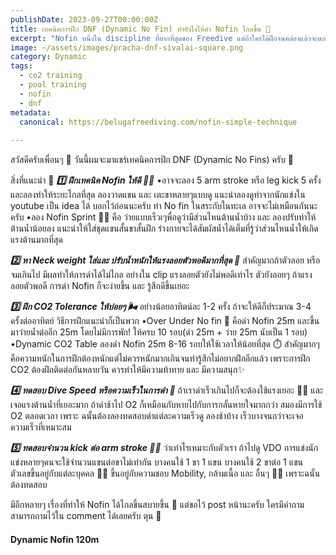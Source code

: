 ```yaml
---
publishDate: 2023-09-27T00:00:00Z
title: เทคนิคการฝึก DNF (Dynamic No Fin) ทำยังไงให้ดำ Nofin ไกลขึ้น 🐸
excerpt: "Nofin หนึ่งใน discipline ที่ยากที่สุดของ Freedive แต่ถ้าใครได้ฝึกจนคล่องแล้วจะตกหลุมรัก"
image: ~/assets/images/pracha-dnf-sivalai-square.png
category: Dynamic
tags:
  - co2 training
  - pool training
  - nofin
  - dnf
metadata:
  canonical: https://belugafreediving.com/nofin-simple-technique
  
---
```


สวัสดีครับเพื่อนๆ 🙌 วันนี้ผมจะมาแชร์เทคนิคการฝึก DNF (Dynamic No Fins) ครับ 🐸

สิ่งที่แนะนำ 🌟
***1️⃣ ฝึกเทคนิค Nofin ให้ดี 🏊‍♂️***
•อาจจะลอง 5 arm stroke หรือ leg kick 5 ครั้ง และลองทำให้ระยะไกลที่สุด ลองวาดแขน และ เตะขาหลายๆแบบดู แนะนำลองดูท่าจากนักแข่งใน youtube เป็น idea ได้ บอกไว้ก่อนนะครับ ท่า No fin ในสระกับในทะเล อาจจะไม่เหมือนกันนะครับ
•ลอง Nofin Sprint 🏃‍♂️ คือ ว่ายแบบเร็วเๆพื่อดูว่ามีส่วนไหนต้านน้ำบ้าง และ ลองปรับท่าให้ต้านน้ำน้อยลง แนะนำให้ใส่ชุดแขนสั้นขาสั้นฝึก ร่างกายจะได้สัมผัสน้ำได้เต็มที่รู้ว่าส่วนไหนน้ำให้เกิดแรงต้านมากที่สุด

***2️⃣ หา Neck weight ใส่และ ปรับน้ำหนักให้แรงลอยตัวพอดีมากที่สุด 🛟***
สำคัญมากถ้าตัวลอย หรือ จมเกินไป มีผลทำให้การดำได้ไม่ไกล อย่างใน clip แรงลอยตัวยังไม่พอดีเท่าไร ตัวยังลอยๆ ถ้าแรงลอยตัวพอดี การดำ Nofin ก็จะง่ายขึ้น และ รู้สึกดีขึ้นเยอะ

***3️⃣ ฝึก CO2 Tolerance ให้บ่อยๆ 🌬️***
อย่างน้อยอาทิตน์ละ 1-2 ครั้ง ถ้าจะให้ดีก็ประมาณ 3-4 ครั้งต่ออาทิตย์ วิธีการฝึกแนะนำก็เป็นพวก 
•Over Under No fin 🔄 คือดำ Nofin 25m และขึ้นมาว่ายน้ำต่ออีก 25m โดยไม่มีการพัก! ให้ครบ 10 รอบ(ดำ 25m + ว่าย 25m นับเป็น 1 รอบ)  •Dynamic CO2 Table ลองดำ Nofin 25m 8-16 รอบให้ใช้เวลาให้น้อยที่สุด ⏱️
สำคัญมากๆ คือความหนักในการฝึกต้องหนักแต่ไม่ควรหนักมากเกินจนทำรู้สึกไม่อยากฝึกอีกแล้ว เพราะการฝึก CO2 ต้องฝึกติดต่อกันหลายวัน ควรทำให้มีความท้าทาย และ มีความสนุก✨

***4️⃣ ทดสอบ Dive Speed หรือความเร็วในการดำ 🚀***
ถ้าเราดำเร็วเกินไปก็จะต้องใช้แรงเยอะ 🏋️‍♂️ และ เจอแรงต้านน้ำที่เยอะมาก ถ้าดำช้าไป O2 ก็เหมือนกับหายไปกับการกลั้นหายใจมากกว่า สมองมีการใช้ O2 ตลอดเวลา  เพราะ ฉนั้นต้องลองทดสอบดำแต่ละความเร็วดู  ลองช้าบ้าง เร็วบางจนกว่าจะเจอความเร็วที่เหมาะสม

***5️⃣ ทดสอบจำนวน kick ต่อ arm stroke 🤹‍♂️***
ว่าเท่าไรเหมาะกับตัวเรา ถ้าไปดู VDO การแข่งนักแข่งหลายๆคนจะใช้จำนวนแขนต่อขาไม่เท่ากัน บางคนใช้ 1 ขา 1 แขน บางคนใช้ 2 ขาต่อ 1 แขน ตัวเลขขึ้นอยู่กับแต่ละบุคคล 🧍‍♂️ ขึ้นอยู่กับความชอบ Mobility, กล้ามเนื้อ และ อื่นๆ 🤸‍♂️ เพราะฉนั้นต้องทดสอบ

มีอีกหลายๆ เรื่องที่ทำให้ Nofin ได้ไกลขึ้นสบายขึ้น 🌈 แต่ขอไว้ post หน้านะครับ ใครมีคำถามสามารถถามไว้ใน comment ได้เลยครับ
ตุน 🤙


#### Dynamic Nofin 120m
<YouTube id="eDagYimSEAQ" />

